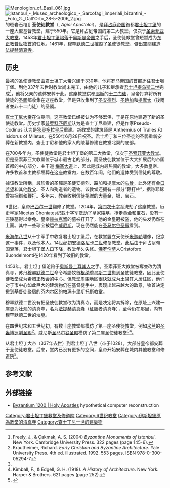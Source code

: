 {{coord|41|1|11|N|28|56|59|E|type:landmark|display=title|format=dms}}
[[File:Menologion_of_Basil_061.jpg|thumb]]
[[File:Istanbul_-_Museo_archeologico_-_Sarcofagi_imperiali_bizantini_-_Foto_G._Dall'Orto_28-5-2006_2.jpg|thumb]]的斑岩石棺]]
'''圣使徒教堂'''（{{lang-el|{{Polytonic|Ἅγιοι Ἀπόστολοι}}}}, ''Agioi Apostoloi''），是[[拜占庭帝国|拜占庭帝国]]首都[[君士坦丁堡|君士坦丁堡]]的一座大型基督教堂，建于550年。它是拜占庭帝国的第二大教堂，仅次于[[圣索菲亚大教堂|圣索菲亚大教堂]]。1453年[[君士坦丁堡的陷落|君士坦丁堡陷落]]于[[奥斯曼帝国|奥斯曼帝国]]之手后，圣使徒教堂曾短暂成为[[东正教|东正教]][[普世牧首|普世牧首]]的驻地。1461年，[[穆罕默德二世_(奥斯曼帝国)|穆罕默德二世]]摧毀了圣使徒教堂，僻出空間建造[[法提赫清真寺|法提赫清真寺]]。

== 历史 ==
最初的圣使徒教堂由[[君士坦丁大帝|君士坦丁大帝]]兴建于330年，他将[[罗马帝国|罗马帝国]]的首都迁往君士坦丁堡。到他337年去世时教堂尚未完工，由他的儿子和继承者[[君士坦提烏斯二世|君士坦提乌斯二世]]完成<ref name="Freely">Freely, J., & Çakmak, A. S. (2004) ''Byzantine Monuments of Istanbul''. New York. Cambridge University Press. 322 pages (page 145-6).</ref>，他将父亲的遗体安葬于此。这座教堂供奉[[耶稣|耶稣]]的[[十二门徒|十二门徒]]，皇帝打算将所有使徒的[[圣髑|圣髑]]都收集在这座教堂，但是只收集到了[[圣安德烈|圣安德烈]]、[[圣路加|圣路加]]和[[提摩太|提摩太]]（後兩者並非十二门徒）的圣髑。

[[查士丁尼大帝|查士丁尼大帝]]在位期间，这座教堂已经被认为不够宏伟，于是在原地建造了新的圣使徒教堂。历史学家[[普罗科匹厄斯|普罗科匹厄斯]]认为是查士丁尼重建，但是作家Pseudo-Codinus 认为是[[狄奥多拉皇后_(查士丁尼一世)|狄奥多拉皇后]]重建。新教堂的建筑师是 Anthemius of Tralles 和 Isidorus of Miletus，在550年6月28日祝圣。君士坦丁和三位圣徒的圣髑重新安葬在新教堂内，查士丁尼和他的家人的陵墓修建在教堂北翼的底部。

在700多年内，圣使徒教堂是君士坦丁堡的第二大教堂，仅次于[[圣索菲亚大教堂|圣索菲亚大教堂]]。但是圣索菲亚大教堂位于城市最古老的部分，而圣使徒教堂位于大大扩展后的帝国首都的中心部分，主干道 [[梅塞大道|梅塞大道]]上，因此是城内最热闹的教堂。大多数皇帝、许多牧首和主教都埋葬在这座教堂内，在数百年间，他们的遗体受到信徒的尊敬。

據该教堂所稱，最珍贵的圣髑是圣徒安德烈、路加和提摩太的[[头骨|头骨]]，此外还有[[金口若望|金口若望]]和其他[[教父|教父]]、圣人和殉道者的遗物。该教堂还拥有一部分“鞭打柱”，据称耶稣曾被捆绑和鞭打。多年来，教会收到信徒捐赠的大量金，银，宝石。

9世纪，皇帝[[巴西尔一世|巴西尔一世]]翻修了教堂。1204年，[[第四次十字军|第四次十字军]]洗劫了这座教堂。历史学家Nicetas Choniates记载十字军洗劫了皇家陵墓，抢走黄金和宝石，没有一座陵墓得以幸免。皇帝[[赫拉克留|赫拉克留]]的墓被打开了，他的金皇冠被盗，他的头发仍然在上面。其中一些珍宝被运往[[威尼斯|威尼斯]]，现在仍然能在[[圣马尔谷圣殿|圣马尔谷圣殿]]看到。

[[米海尔八世|米海尔八世]]从十字军手中收复君士坦丁堡后，在教堂竖立天使长[[米迦勒|米迦勒]]雕像，纪念这一事件，以及他本人。14世纪初[[安德洛尼卡二世|安德洛尼卡二世]]修复教堂。此后由于拜占庭帝国衰落，君士坦丁堡人口下降，教堂年久失修。[[佛罗伦萨|佛罗伦萨]]人Cristoforo Buondelmonti在1420年看到了破旧的教堂。

1453年，君士坦丁堡沦陷于[[奥斯曼|奥斯曼]][[土耳其人|土耳其人]]之手。圣索菲亚大教堂被奪並改为清真寺，苏丹[[穆罕默德二世_(奥斯曼帝国)|穆罕默德二世]]命令希腊牧首[[根纳季乌斯二世|根纳季乌斯二世]]搬到圣使徒教堂，因此圣使徒教堂成为希腊正教会的中心。但教堂周围地区很快就成为土耳其人居住区，他们对于市中心如此巨大的建筑物仍在基督徒手中，表现出越来越大的敌意，牧首决定搬到基督徒聚居的[[芬内尔|芬内尔]]区的[[帕玛卡里斯托斯教堂|帕玛卡里斯托斯教堂]]。

穆罕默德二世没有把圣使徒教堂改为清真寺，而是决定将其拆除，在原址上兴建一座更为壮观的清真寺，名为[[法提赫清真寺|法提赫清真寺]]（征服者清真寺），至今仍在那里，内有穆罕默德二世的坟墓。 

在四世纪末和五世纪初，有数十座教堂都模仿了第一座圣使徒教堂，例如[[米兰|米兰]]的[[圣盎博罗削圣殿|圣盎博罗削圣殿]]<ref name="Krautheimer">Krautheimer, Richard. ''Early Christian and Byzantine Architecture''. Yale University Press. 4th ed. illustrated. 1992. 553 pages. ISBN 978-0-300-05294-7</ref>。威尼斯[[圣马尔谷圣殿|圣马尔谷圣殿]]模仿了第二座圣使徒教堂<ref name="Freely"/><ref>Kimball, F., & Edgell, G. H. (1918). ''A History of Architecture''. New York. Harper & Brothers. 621 pages (page 252).</ref>。 

从君士坦丁大帝（337年去世）到君士坦丁八世（卒于1028），大部分皇帝都安葬于圣使徒教堂。后来，堂内已没有更多的空间，皇帝开始安葬在城内其他教堂和修道院<ref>{{Cite journal   | last = Downey   | first = Glanville   | authorlink =    | coauthors =    | title = The Tombs of the Byzantine Emperors at the Church of the Holy Apostles in Constantinople   | journal = The Journal of Hellenic Studies   | volume = 79   | issue =    | pages = 27–51   | publisher = The Society for the Promotion of Hellenic Studies   | location =    | year = 1959   | url = http://www.jstor.org/stable/627920   | issn =    | doi =    | id =    | accessdate = May 28, 2010   | archive-date = 2020-05-17   | archive-url = https://web.archive.org/web/20200517134416/https://www.jstor.org/stable/627920   | dead-url = no   }}</ref>。

==参考文献==
{{reflist}}

== 外部链接 ==
*[http://www.byzantium1200.com/apostles.html Byzantium 1200 | Holy Apostles] {{Wayback|url=http://www.byzantium1200.com/apostles.html |date=20200821001615 }} hypothetical computer reconstruction

<!-- Please respect alphabetical order -->

{{DEFAULTSORT:Holy Apostles, Church Of}}
[[Category:君士坦丁堡教堂及修道院|Category:君士坦丁堡教堂及修道院]]
[[Category:6世纪教堂|Category:6世纪教堂]]
[[Category:伊斯坦堡原為教堂的清真寺|Category:伊斯坦堡原為教堂的清真寺]]
[[Category:查士丁尼一世的建築物|Category:查士丁尼一世的建築物]]